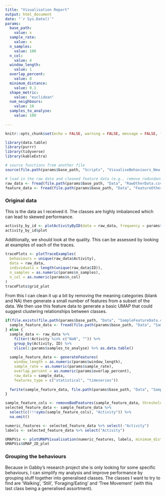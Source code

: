 ```yaml
---
title: "Visualisation Report"
output: html_document
date: "`r Sys.Date()`"
params:
  base_path:
    value: x
  sample_rate:
    value: x
  n_samples:
    value: 100
  n_col:
    value: 4
  window_length:
    value: 1
  overlap_percent:
    value: 0
  minimum_distance:
    value: 0.1
  shape_metric:
    value: "euclidean"
  num_neighbours:
    value: 10
  samples_to_analyse:
    value: 100
  
---
```


<!-- Unlike the data visualisation pipeline that Ryley is working on, this is a specific visualisation workflow for the koala data. This script will not generalise to other datasets. -->

```r
knitr::opts_chunk$set(echo = FALSE, warning = FALSE, message = FALSE, fig.width = 8, fig.height = 4) # smaller plots

library(data.table)
library(purrr)
library(tidyverse)
library(kableExtra)
```

```r
# source functions from another file
source(file.path(params$base_path, "Scripts", "VisualiseBehaviours_New.R"))

# load in the raw data and cleaned feature data (e.g., remove redundant and NA features)
raw_data <- fread(file.path(params$base_path, "Data", "RawOtherData.csv"))
feature_data <- fread(file.path(params$base_path, "Data", "FeatureOtherData.csv"))
```

### Original data
This is the data as I received it. The classes are highly imbalanced which can lead to skewed performance.
```r
activity_by_id <- plotActivityByID(data = raw_data, frequency = params$sample_rate)
activity_by_id$plot
```

Additionally, we should look at the quality. This can be assessed by looking at examples of each of the traces.

```r
tracePlots <- plotTraceExamples(
  behaviours = unique(raw_data$Activity),
  data = raw_data,
  individuals = length(unique(raw_data$ID)),
  n_samples = as.numeric(params$n_samples),
  n_col = as.numeric(params$n_col)
)
tracePlots$grid_plot
```

From this I can clean it up a bit by removing the meaning categories (blank and NA) then generate a small number of features from a subset of the data. We then use this feature data to generate a basic UMAP that could suggest clustering relationships between classes.

```r
if(file.exists(file.path(params$base_path, "Data", "SampleFeatureData.csv"))){
  sample_feature_data <- fread(file.path(params$base_path, "Data", "SampleFeatureData.csv"))
} else {
  sample_data <- raw_data %>% 
    filter(!Activity %in% c("NaN", "")) %>% 
    group_by(Activity, ID) %>%
    slice(1:params$samples_to_analyse) %>% as.data.table()
  
  sample_feature_data <- generateFeatures(
    window_length = as.numeric(params$window_length), 
    sample_rate = as.numeric(params$sample_rate), 
    overlap_percent = as.numeric(params$overlap_percent), 
    raw_data = sample_data, 
    features_type = c("statistical", "timeseries"))
  
  fwrite(sample_feature_data, file.path(params$base_path, "Data", "SampleFeatureData.csv"))
}

sample_feature_cols <- removeBadFeatures(sample_feature_data, threshold = 0.5) 
selected_feature_data <- sample_feature_data %>%
  select(c(!!!syms(sample_feature_cols), "Activity")) %>% 
  na.omit()
```

```r
numeric_features <- selected_feature_data %>% select(-"Activity")
labels <- selected_feature_data %>% select("Activity")

UMAPVis <- plotUMAPVisualisation(numeric_features, labels, minimum_distance = params$minimum_distance, num_neighbours = params$num_neighbours, shape_metric = params$shape_metric, spread = 2)
UMAPVis$UMAP_2D_plot
```



### Grouping the behaviours
Because in Gabby's research project she is only looking for some specific behaviours, I can simplify my analysis and improve performance by grouping stuff together into generalised classes. The classes I want to try to find are 'Walking', 'Still', 'Foraging/Eating' and 'Tree Movement' (with this last class being a generalised assortment).





